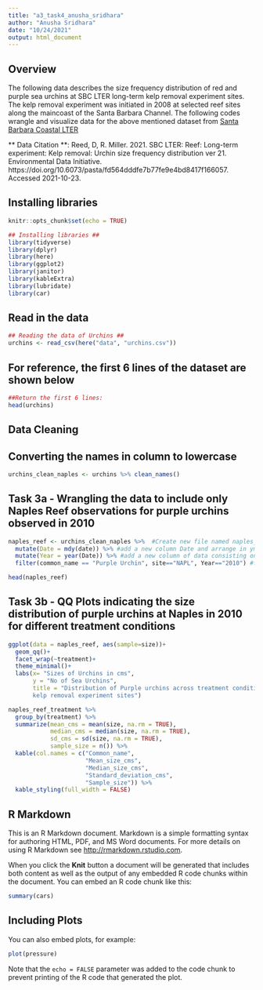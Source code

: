 ```yaml
---
title: "a3_task4_anusha_sridhara"
author: "Anusha Sridhara"
date: "10/24/2021"
output: html_document
---
```


## Overview ##
The following data describes the size frequency distribution of red and purple sea urchins at SBC LTER long-term kelp removal experiment sites. The kelp removal experiment was initiated in 2008 at selected reef sites along the maincoast of the Santa Barbara Channel. The following codes wrangle and visualize data for the above mentioned dataset from [Santa Barbara Coastal LTER](https://sbclter.msi.ucsb.edu/data/catalog/package/?package=knb-lter-sbc.26)

** Data Citation **: Reed, D, R. Miller. 2021. SBC LTER: Reef: Long-term experiment: Kelp removal: Urchin size frequency distribution ver 21. Environmental Data Initiative. https://doi.org/10.6073/pasta/fd564dddfe7b77fe9e4bd8417f166057. Accessed 2021-10-23.


## Installing libraries 

```r
knitr::opts_chunk$set(echo = TRUE)

## Installing libraries ##
library(tidyverse)
library(dplyr)
library(here)
library(ggplot2)
library(janitor)
library(kableExtra)
library(lubridate)
library(car)
```

## Read in the data ##
```r
## Reading the data of Urchins ##
urchins <- read_csv(here("data", "urchins.csv"))
```

## For reference, the first 6 lines of the dataset are shown below
```r
##Return the first 6 lines:
head(urchins)
```

## Data Cleaning ##

## Converting the names in column to lowercase
```r
urchins_clean_naples <- urchins %>% clean_names()
```


## Task 3a - Wrangling the data to include only Naples Reef observations for purple urchins observed in 2010

```r
naples_reef <- urchins_clean_naples %>%  #Create new file named naples_reef from urchins_clean_naples and 
  mutate(Date = mdy(date)) %>% #add a new column Date and arrange in ymd style and 
  mutate(Year = year(Date)) %>% #add a new column of data consisting only of date and
  filter(common_name == "Purple Urchin", site=="NAPL", Year=="2010") #filter data to contain only purple urchins from NAPL and from the year 2010

head(naples_reef)
```

## Task 3b - QQ Plots indicating the size distribution of purple urchins at Naples in 2010 for different treatment conditions 
```r
ggplot(data = naples_reef, aes(sample=size))+
  geom_qq()+
  facet_wrap(~treatment)+
  theme_minimal()+
  labs(x= "Sizes of Urchins in cms",
       y = "No of Sea Urchins",
       title = "Distribution of Purple urchins across treatment conditions at SBC LTER long-term
       kelp removal experiment sites")
```



```r
naples_reef_treatment %>% 
  group_by(treatment) %>% 
  summarize(mean_cms = mean(size, na.rm = TRUE),
            median_cms = median(size, na.rm = TRUE),
            sd_cms = sd(size, na.rm = TRUE),
            sample_size = n()) %>% 
  kable(col.names = c("Common_name",
                      "Mean_size_cms",
                      "Median_size_cms",
                      "Standard_deviation_cms",
                      "Sample_size")) %>% 
  kable_styling(full_width = FALSE)
```











## R Markdown

This is an R Markdown document. Markdown is a simple formatting syntax for authoring HTML, PDF, and MS Word documents. For more details on using R Markdown see <http://rmarkdown.rstudio.com>.

When you click the **Knit** button a document will be generated that includes both content as well as the output of any embedded R code chunks within the document. You can embed an R code chunk like this:

```r
summary(cars)
```

## Including Plots

You can also embed plots, for example:

```r
plot(pressure)
```

Note that the `echo = FALSE` parameter was added to the code chunk to prevent printing of the R code that generated the plot.
